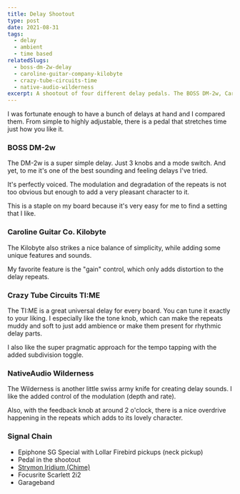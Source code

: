 ```yaml
---
title: Delay Shootout
type: post
date: 2021-08-31
tags:
  - delay
  - ambient
  - time based
relatedSlugs:
  - boss-dm-2w-delay
  - caroline-guitar-company-kilobyte
  - crazy-tube-circuits-time
  - native-audio-wilderness
excerpt: A shootout of four different delay pedals. The BOSS DM-2w, Caroline Guitar Co. Kilobyte, Crazy Tube Circuits TI:ME and NativeAudio Wilderness.
---
```



I was fortunate enough to have a bunch of delays at hand and I compared them. From simple to highly adjustable, there is a pedal that stretches time just how you like it.

### BOSS DM-2w

The DM-2w is a super simple delay. Just 3 knobs and a mode switch. And yet, to me it's one of the best sounding and feeling delays I've tried.

It's perfectly voiced. The modulation and degradation of the repeats is not too obvious but enough to add a very pleasant character to it.

This is a staple on my board because it's very easy for me to find a setting that I like.

<PartnerLink
  link="https://sweetwater.sjv.io/vN5VNW"
  imgSlug="boss-dm-2w-delay"
  partner="sweetwater"
/>

### Caroline Guitar Co. Kilobyte

The Kilobyte also strikes a nice balance of simplicity, while adding some unique features and sounds.

My favorite feature is the "gain" control, which only adds distortion to the delay repeats.

### Crazy Tube Circuits TI:ME

The TI:ME is a great universal delay for every board. You can tune it exactly to your liking. I especially like the tone knob, which can make the repeats muddy and soft to just add ambience or make them present for rhythmic delay parts.

I also like the super pragmatic approach for the tempo tapping with the added subdivision toggle.

### NativeAudio Wilderness

The Wilderness is another little swiss army knife for creating delay sounds. I like the added control of the modulation (depth and rate).

Also, with the feedback knob at around 2 o'clock, there is a nice overdrive happening in the repeats which adds to its lovely character.

### Signal Chain

- Epiphone SG Special with Lollar Firebird pickups (neck pickup)
- Pedal in the shootout
- [Strymon Iridium (Chime)](/demos/strymon-iridium)
- Focusrite Scarlett 2i2
- Garageband
